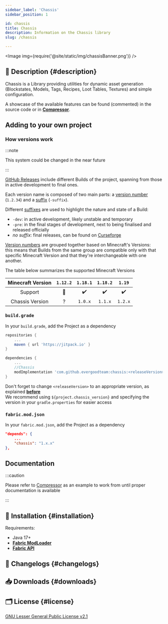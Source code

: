 ```yaml
---
sidebar_label: 'Chassis'
sidebar_position: 1

id: chassis
title: Chassis
description: Information on the Chassis library
slug: /chassis

---
```




<Image img={require('@site/static/img/chassisBanner.png')} />


## 📑 Description {#description}

Chassis is a Library providing utilities for dynamic asset generation (Blockstates, Models, Tags, Recipes, Loot Tables, Textures) and simple configuration.

A showcase of the available features can be found (commented) in the source code or in [**Compressor**](https://www.curseforge.com/minecraft/mc-mods/compressor).

## Adding to your own project

### How versions work

:::note

This system could be changed in the near future

:::

[GitHub Releases](https://github.com/EvergoodTeam/Chassis/releases) include different Builds of the project, spanning
from those in active development to final ones.

Each version name is composed of two main parts: a <ins>version number</ins> (`1.2.34`) and a <ins>
suffix</ins> (`-suffix`).

Different <ins>suffixes</ins> are used to highlight the nature and state of a Build:

- `-dev`: in active development, likely unstable and temporary
- `-pre`: in the final stages of development, next to being finalised and released officially
- *no suffix*: final releases, can be found on [Curseforge](https://www.curseforge.com/minecraft/mc-mods/chassis)

<ins>Version numbers</ins> are grouped together based on Minecraft's Versions:  
this means that Builds from the same group are compatible only with that specific Minecraft Version and that they're
interchangeable with one another.

The table below summarizes the supported Minecraft Versions

| Minecraft Version | `1.12.2` | `1.18.1` | `1.18.2` | `1.19`  |
|:-----------------:|:--------:|:--------:|:--------:|:-------:|
|      Support      |    🚧     |    ✔️    |    ✔️    |   ✔️    |
|  Chassis Version  |    ?     | `1.0.x`  | `1.1.x`  | `1.2.x` |


### `build.grade`

In your `build.grade`, add the Project as a dependency

```groovy title="build.gradle"
repositories {
    ...
    maven { url 'https://jitpack.io' }
}
```

```groovy title="build.gradle"
dependencies {
    ...
    //Chassis
    modImplementation 'com.github.evergoodteam:chassis:<releaseVersion>'
}
```

Don't forget to change `<releaseVersion>` to an appropriate version, as explained **[before](#how-versions-work)**  
We recommend using `${project.chassis_version}` and specifying the version in your `gradle.properties` for easier access

### `fabric.mod.json`

In your `fabric.mod.json`, add the Project as a dependency

```json title="/src/main/resources/fabric.mod.json"
"depends": {
    ...
    "chassis": "1.x.x"
},
```

## Documentation

:::caution

Please refer to [Compressor](https://github.com/EvergoodTeam/Compressor) as an example to work from until proper documentation is available

:::

## 🔧 Installation {#installation}

Requirements:
- Java 17+
- [**Fabric ModLoader**](https://fabricmc.net/)
- [**Fabric API**](https://www.curseforge.com/minecraft/mc-mods/fabric-api)

## 📰 Changelogs {#changelogs}

<!--
<details>
    <summary>0.1.1 Changelog</summary>
    <Changelog project = "chassis" version= "011"></Changelog>
</details>
-->

## 📥 Downloads {#downloads}

<Download type ="mc-mods" project = "chassis"></Download>

## 🗂️ License {#license}

[GNU Lesser General Public License v2.1](https://github.com/EvergoodTeam/Compressor/blob/1.18.1/LICENSE)